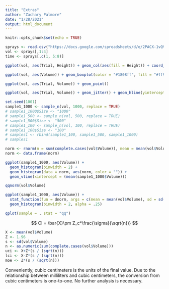 ```yaml
---
title: "Extras"
author: "Zachary Palmore"
date: "1/28/2021"
output: html_document
---
```


```r
knitr::opts_chunk$set(echo = TRUE)
```



```r
sprays <- read.csv("https://docs.google.com/spreadsheets/d/e/2PACX-1vQVaaUdUL1IOLL9FLuloyLBed_zyaZJZU1P-tn_mSZtnOr_xynI-AudRL84BmUWtQdcaVm53TIbIZty/pub?output=csv")
vol <- sprays[,1:4]
time <- sprays[,c(1, 5:8)]
```


```r
ggplot(vol, aes(Trial, Height)) + geom_col(aes(fill = Height)) + coord_flip() 

```



```r
ggplot(vol, aes(Volume)) + geom_boxplot(color = "#1808ff", fill = "#ff9999")
```


```r
ggplot(vol, aes(Trial, Volume)) + geom_point()
```


```r
ggplot(vol, aes(Trial, Volume)) + geom_jitter() + geom_hline(yintercept = mean(vol$Volume), color = "red") + geom_hline(yintercept = median(vol$Volume), color = "blue")
```

```r
set.seed(1001)
sample1_1000 <- sample_n(vol, 1000, replace = TRUE)
# sample1_1000$Size <- "1000"
# sample1_500 <- sample_n(vol, 500, replace = TRUE)
# sample1_500$Size <- "500"
# sample1_100 <- sample_n(vol, 100, replace = TRUE)
# sample1_100$Size <- "100"
# samples1 <- rbind(sample1_100, sample1_500, sample1_1000) 
# samples1

norm <- rnorm(n = sum(complete.cases(vol$Volume)), mean = mean(vol$Volume), sd = sd(vol$Volume))
norm <- data.frame(norm)

ggplot(sample1_1000, aes(Volume)) + 
  geom_histogram(binwidth = 2) +
  geom_histogram(data = norm, aes(norm, color = "")) +
  geom_vline(xintercept = (mean(sample1_1000$Volume)))   


```

```r
qqnorm(vol$Volume)
```

```r
ggplot(sample1_1000, aes(Volume)) +
  stat_function(fun = dnorm, args = c(mean = mean(vol$Volume), sd = sd(vol$Volume)), col = "tomato") + 
  geom_histogram(binwidth = 2, alpha = .25)
```

```r
qplot(sample = , stat = "qq")
```



$$ CI = \bar{X}\pm Z_c*\frac{\sigma}{\sqrt{n})} $$ 


```r
X <- mean(vol$Volume)
Z <- 1.96
s <- sd(vol$Volume)
n <- as.numeric(sum(complete.cases(vol$Volume)))
uci <- X+Z*(s / (sqrt(n)))
lci <- X-Z*(s / (sqrt(n)))
moe <- Z*(s / (sqrt(n)))
```

Conveniently, cubic centimeters is the units of the final value. Due to the relationship between milliliters and cubic centimeters, the conversion from cubic centimeters is one-to-one. No further analysis is necessary. 
